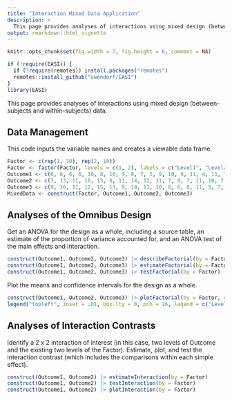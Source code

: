 ```yaml
---
title: "Interaction Mixed Data Application"
description: >
  This page provides analyses of interactions using mixed design (between-subjects and within-subjects) data.
output: rmarkdown::html_vignette
---
```


```r
knitr::opts_chunk$set(fig.width = 7, fig.height = 6, comment = NA)
```

```r
if (!require(EASI)) {
  if (!require(remotes)) install.packages("remotes")
  remotes::install_github("cwendorf/EASI")
}
library(EASI)
```

This page provides analyses of interactions using mixed design (between-subjects and within-subjects) data.

## Data Management

This code inputs the variable names and creates a viewable data frame.
```r
Factor <- c(rep(1, 10), rep(2, 10))
Factor <- factor(Factor, levels = c(1, 2), labels = c("Level1", "Level2"))
Outcome1 <- c(6, 8, 6, 8, 10, 8, 10, 9, 8, 7, 5, 9, 10, 9, 11, 4, 11, 7, 6, 8)
Outcome2 <- c(7, 13, 11, 10, 13, 8, 11, 14, 12, 11, 7, 8, 7, 11, 10, 7, 8, 4, 8, 10)
Outcome3 <- c(9, 16, 11, 12, 15, 13, 9, 14, 11, 10, 8, 6, 8, 11, 5, 7, 9, 3, 6, 7)
MixedData <- construct(Factor, Outcome1, Outcome2, Outcome3)
```

## Analyses of the Omnibus Design

Get an ANOVA for the design as a whole, including a source table, an estimate of the proportion of variance accounted for, and an ANOVA test of the main effects and interaction.
```r
construct(Outcome1, Outcome2, Outcome3) |> describeFactorial(by = Factor)
construct(Outcome1, Outcome2, Outcome3) |> estimateFactorial(by = Factor)
construct(Outcome1, Outcome2, Outcome3) |> testFactorial(by = Factor)
```

Plot the means and confidence intervals for the design as a whole.
```r
construct(Outcome1, Outcome2, Outcome3) |> plotFactorial(by = Factor, col = c("darkred", "darkblue"))
legend("topleft", inset = .01, box.lty = 0, pch = 16, legend = c("Level1", "Level2"), col = c("darkred", "darkblue"))
```

## Analyses of Interaction Contrasts

Identify a 2 x 2 interaction of interest (in this case, two levels of Outcome and the existing two levels of the Factor). Estimate, plot, and test the interaction contrast (which includes the comparisons within each simple effect).
```r
construct(Outcome1, Outcome2) |> estimateInteraction(by = Factor)
construct(Outcome1, Outcome2) |> testInteraction(by = Factor)
construct(Outcome1, Outcome2) |> plotInteraction(by = Factor)
```
